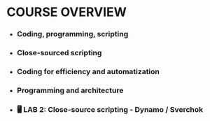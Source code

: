 # COURSE OVERVIEW

- ### Coding, programming, scripting
- ### Close-sourced scripting
- ### Coding for efficiency and automatization
- ### Programming and architecture
- ### 🖥️ LAB 2: Close-source scripting - Dynamo / Sverchok
